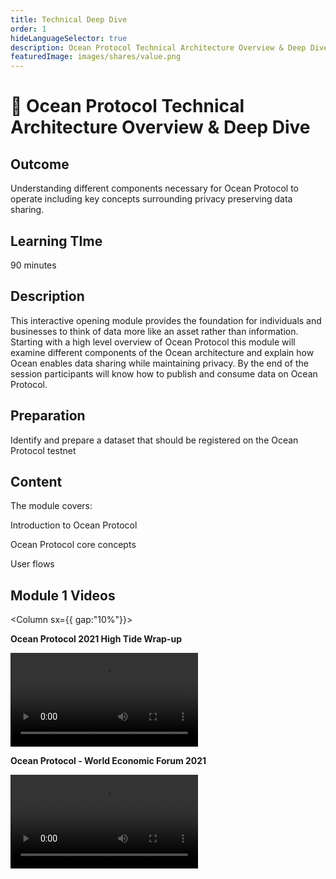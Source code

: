 ```yaml
---
title: Technical Deep Dive
order: 1
hideLanguageSelector: true
description: Ocean Protocol Technical Architecture Overview & Deep Dive
featuredImage: images/shares/value.png
---
```


# 🐠 Ocean Protocol Technical Architecture Overview & Deep Dive

## Outcome

Understanding different components necessary for Ocean Protocol to operate including key concepts surrounding privacy preserving data sharing.

## Learning TIme

90 minutes

## Description

This interactive opening module provides the foundation for individuals and businesses to think of data more like an asset rather than information. Starting with a high level overview of Ocean Protocol this module will examine different components of the Ocean architecture and explain how Ocean enables data sharing while maintaining privacy. By the end of the session participants will know how to publish and consume data on Ocean Protocol.

## Preparation

Identify and prepare a dataset that should be registered on the Ocean Protocol testnet

## Content

The module covers:

<Process>
Introduction to Ocean Protocol

Ocean Protocol core concepts

User flows

</Process>

## Module 1 Videos

<Column sx={{ gap:"10%"}}>

<Box>

**Ocean Protocol 2021 High Tide Wrap-up**

<Video src="https://www.youtube.com/embed/BS1d6dir2_U" />

</Box>

<Box>

**Ocean Protocol - World Economic Forum 2021**

<Video src="https://www.youtube.com/embed/etv7r3BE7kU" />

</Box>

</Column>
